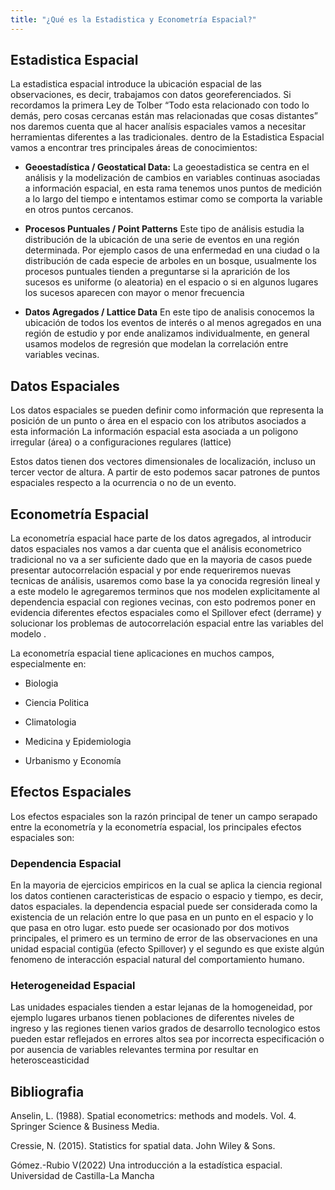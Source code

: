 ```yaml
---
title: "¿Qué es la Estadistica y Econometría Espacial?"
---
```


## Estadistica Espacial

La estadistica espacial introduce la ubicación espacial de las observaciones, es decir, trabajamos con datos georeferenciados. Si recordamos la primera Ley de Tolber "Todo esta relacionado con todo lo demás, pero cosas cercanas están mas relacionadas que cosas distantes" nos daremos cuenta que al hacer analísis espaciales vamos a necesitar herramientas diferentes a las tradicionales. dentro de la Estadistica Espacial vamos a encontrar tres principales áreas de conocimientos:

-   **Geoestadística / Geostatical Data:** La geoestadistica se centra en el análisis y la modelización de cambios en variables continuas asociadas a información espacial, en esta rama tenemos unos puntos de medición a lo largo del tiempo e intentamos estimar como se comporta la variable en otros puntos cercanos.

-   **Procesos Puntuales / Point Patterns** Este tipo de análisis estudia la distribución de la ubicación de una serie de eventos en una región determinada. Por ejemplo casos de una enfermedad en una ciudad o la distribución de cada especie de arboles en un bosque, usualmente los procesos puntuales tienden a preguntarse si la aprarición de los sucesos es uniforme (o aleatoria) en el espacio o si en algunos lugares los sucesos aparecen con mayor o menor frecuencia

-   **Datos Agregados / Lattice Data** En este tipo de analisis conocemos la ubicación de todos los eventos de interés o al menos agregados en una región de estudio y por ende analizamos individualmente, en general usamos modelos de regresión que modelan la correlación entre variables vecinas.

## Datos Espaciales

Los datos espaciales se pueden definir como información que representa la posición de un punto o área en el espacio con los atributos asociados a esta información La información espacial esta asociada a un poligono irregular (área) o a configuraciones regulares (lattice)

Estos datos tienen dos vectores dimensionales de localización, incluso un tercer vector de altura. A partir de esto podemos sacar patrones de puntos espaciales respecto a la ocurrencia o no de un evento.

## Econometría Espacial

La econometría espacial hace parte de los datos agregados, al introducir datos espaciales nos vamos a dar cuenta que el análisis econometrico tradicional no va a ser suficiente dado que en la mayoria de casos puede presentar autocorrelación espacial y por ende requeriremos nuevas tecnicas de análisis, usaremos como base la ya conocida regresión lineal y a este modelo le agregaremos terminos que nos modelen explicitamente al dependencia espacial con regiones vecinas, con esto podremos poner en evidencia diferentes efectos espaciales como el Spillover efect (derrame) y solucionar los problemas de autocorrelación espacial entre las variables del modelo .

La econometría espacial tiene aplicaciones en muchos campos, especialmente en:

-   Biologia

-   Ciencia Politica

-   Climatologia

-   Medicina y Epidemiologia

-   Urbanismo y Economía

## Efectos Espaciales

Los efectos espaciales son la razón principal de tener un campo serapado entre la econometría y la econometría espacial, los principales efectos espaciales son:

### Dependencia Espacial

En la mayoria de ejercicios empiricos en la cual se aplica la ciencia regional los datos contienen caracteristicas de espacio o espacio y tiempo, es decir, datos espaciales. la dependencia espacial puede ser considerada como la existencia de un relación entre lo que pasa en un punto en el espacio y lo que pasa en otro lugar. esto puede ser ocasionado por dos motivos principales, el primero es un termino de error de las observaciones en una unidad espacial contigüa (efecto Spillover) y el segundo es que existe algún fenomeno de interacción espacial natural del comportamiento humano.

### Heterogeneidad Espacial

Las unidades espaciales tienden a estar lejanas de la homogeneidad, por ejemplo lugares urbanos tienen poblaciones de diferentes niveles de ingreso y las regiones tienen varios grados de desarrollo tecnologico estos pueden estar reflejados en errores altos sea por incorrecta especificación o por ausencia de variables relevantes termina por resultar en heterosceasticidad

## Bibliografia

Anselin, L. (1988). Spatial econometrics: methods and models. Vol. 4. Springer Science & Business Media.

Cressie, N. (2015). Statistics for spatial data. John Wiley & Sons.

Gómez.-Rubio V(2022) Una introducción a la estadística espacial. Universidad de Castilla-La Mancha
